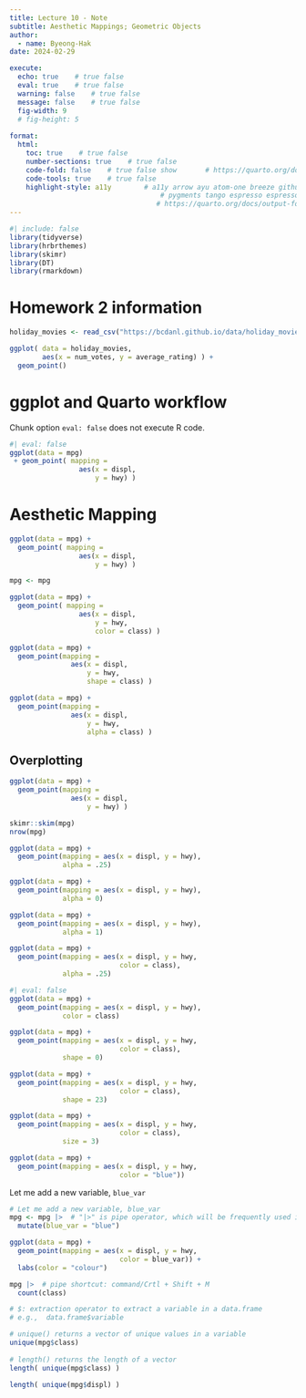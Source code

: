 ```yaml
---
title: Lecture 10 - Note
subtitle: Aesthetic Mappings; Geometric Objects
author: 
  - name: Byeong-Hak
date: 2024-02-29

execute: 
  echo: true    # true false
  eval: true    # true false
  warning: false    # true false
  message: false    # true false
  fig-width: 9
  # fig-height: 5
  
format: 
  html:
    toc: true    # true false
    number-sections: true    # true false
    code-fold: false    # true false show       # https://quarto.org/docs/output-formats/html-code.html
    code-tools: true    # true false
    highlight-style: a11y        # a11y arrow ayu atom-one breeze github gruvbox tango espresso
                                     # pygments tango espresso espresso zenburn kate nord
                                    # https://quarto.org/docs/output-formats/html-code.html#highlighting
---
```



```r
#| include: false
library(tidyverse)
library(hrbrthemes)
library(skimr)
library(DT)
library(rmarkdown)

```

# Homework 2 information

```r
holiday_movies <- read_csv("https://bcdanl.github.io/data/holiday_movies_w_genres.csv")

ggplot( data = holiday_movies, 
        aes(x = num_votes, y = average_rating) ) +
  geom_point() 
```


# ggplot and Quarto workflow

Chunk option `eval: false` does not execute R code.

```r
#| eval: false
ggplot(data = mpg) 
 + geom_point( mapping = 
                 aes(x = displ, 
                     y = hwy) )
```

# Aesthetic Mapping
```r

ggplot(data = mpg) +
  geom_point( mapping = 
                 aes(x = displ, 
                     y = hwy) )
```


```r
mpg <- mpg
```


```r
ggplot(data = mpg) +
  geom_point( mapping = 
                 aes(x = displ, 
                     y = hwy,
                     color = class) )

```
```r
ggplot(data = mpg) + 
  geom_point(mapping = 
               aes(x = displ, 
                   y = hwy, 
                   shape = class) )
```

```r
ggplot(data = mpg) + 
  geom_point(mapping = 
               aes(x = displ, 
                   y = hwy, 
                   alpha = class) )
```
## Overplotting

```r
ggplot(data = mpg) + 
  geom_point(mapping = 
               aes(x = displ, 
                   y = hwy) )
```


```r
skimr::skim(mpg)
nrow(mpg)
```


```r
ggplot(data = mpg) +
  geom_point(mapping = aes(x = displ, y = hwy),
             alpha = .25)
```

```r
ggplot(data = mpg) +
  geom_point(mapping = aes(x = displ, y = hwy),
             alpha = 0)
```

```r
ggplot(data = mpg) +
  geom_point(mapping = aes(x = displ, y = hwy),
             alpha = 1)
```


```r
ggplot(data = mpg) +
  geom_point(mapping = aes(x = displ, y = hwy,
                           color = class),
             alpha = .25)
```



```r
#| eval: false
ggplot(data = mpg) +
  geom_point(mapping = aes(x = displ, y = hwy),
             color = class)
```

```r
ggplot(data = mpg) +
  geom_point(mapping = aes(x = displ, y = hwy,
                           color = class),
             shape = 0)
```


```r
ggplot(data = mpg) +
  geom_point(mapping = aes(x = displ, y = hwy,
                           color = class),
             shape = 23)
```


```r
ggplot(data = mpg) +
  geom_point(mapping = aes(x = displ, y = hwy,
                           color = class),
             size = 3)
```

```r
ggplot(data = mpg) +
  geom_point(mapping = aes(x = displ, y = hwy,
                           color = "blue"))
```

Let me add a new variable, `blue_var`

```r
# Let me add a new variable, blue_var
mpg <- mpg |>  # "|>" is pipe operator, which will be frequently used in the second half of the sester
  mutate(blue_var = "blue")

ggplot(data = mpg) +
  geom_point(mapping = aes(x = displ, y = hwy,
                           color = blue_var)) +
  labs(color = "colour")
```


```r
mpg |>  # pipe shortcut: command/Crtl + Shift + M
  count(class)

```

```r
# $: extraction operator to extract a variable in a data.frame 
# e.g.,  data.frame$variable

# unique() returns a vector of unique values in a variable
unique(mpg$class) 
           
# length() returns the length of a vector
length( unique(mpg$class) )
```


```r
length( unique(mpg$displ) )

```




